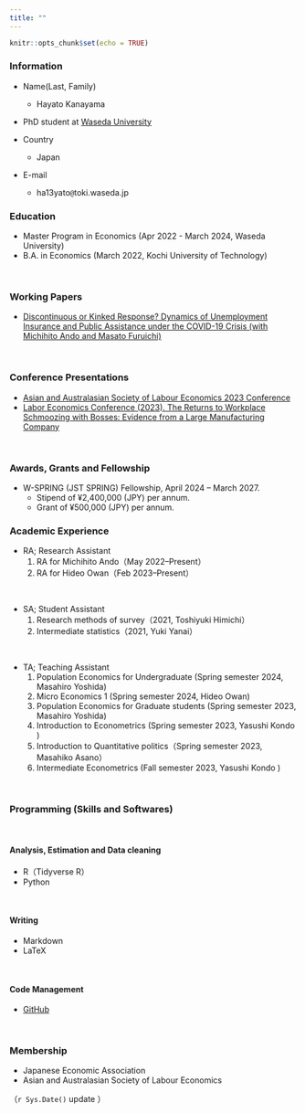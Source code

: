 ```yaml
---
title: ""
---
```


```r
knitr::opts_chunk$set(echo = TRUE)
```


<!-- Google tag (gtag.js) -->
<script async src="https://www.googletagmanager.com/gtag/js?id=G-FXEQV713CW"></script>
<script>
  window.dataLayer = window.dataLayer || [];
  function gtag(){dataLayer.push(arguments);}
  gtag('js', new Date());

  gtag('config', 'G-FXEQV713CW');
</script>

### Information

- Name(Last, Family)
  - Hayato Kanayama

- PhD student at [Waseda University](https://www.waseda.jp/fpse/gse/en/)

- Country
  - Japan

- E-mail
  - ha13yato`@`toki.waseda.jp

### Education

- Master Program in Economics (Apr 2022 - March 2024, Waseda University)
- B.A. in Economics (March 2022, Kochi University of Technology)

\

### Working Papers

- [Discontinuous or Kinked Response? Dynamics of Unemployment Insurance and Public Assistance under the COVID-19 Crisis (with Michihito Ando and Masato Furuichi)](https://papers.ssrn.com/sol3/papers.cfm?abstract_id=4617281)



\ 

### Conference Presentations

- [Asian and Australasian Society of Labour Economics 2023 Conference](https://virtual.oxfordabstracts.com/#/event/public/4290/submission/245)
- [Labor Economics Conference (2023). The Returns to Workplace Schmoozing with Bosses: Evidence from a Large Manufacturing Company](https://sites.google.com/site/kansailabor/conference/26th?authuser=0)

\ 

### Awards, Grants and Fellowship

- W-SPRING (JST SPRING) Fellowship, April 2024 – March 2027.
  - Stipend of ¥2,400,000 (JPY) per annum.
  - Grant of ¥500,000 (JPY) per annum.


### Academic Experience

- RA; Research Assistant
	1. RA for Michihito Ando（May 2022--Present）
	1. RA for Hideo Owan（Feb 2023--Present）

\ 

- SA; Student Assistant
	1. Research methods of survey（2021, Toshiyuki Himichi）
	1. Intermediate statistics（2021, Yuki Yanai）
	
\	
	
- TA; Teaching Assistant
  1. Population Economics for Undergraduate (Spring semester 2024, Masahiro Yoshida)
  1. Micro Economics 1 (Spring semester 2024, Hideo Owan)
	1. Population Economics for Graduate students (Spring semester 2023, Masahiro Yoshida)
	1. Introduction to Econometrics (Spring semester 2023, Yasushi Kondo )
	1. Introduction to Quantitative politics（Spring semester 2023, Masahiko Asano）
	1. Intermediate Econometrics (Fall semester 2023, Yasushi Kondo )

\ 

### Programming (Skills and Softwares)

\ 

#### Analysis, Estimation and Data cleaning


- R（Tidyverse R）
- Python

\ 

#### Writing

- Markdown
- LaTeX

\ 

#### Code Management

- [GitHub](https://github.com/kanayama8810)

\ 

### Membership

- Japanese Economic Association
- Asian and Australasian Society of Labour Economics

（`r Sys.Date()` update ）
